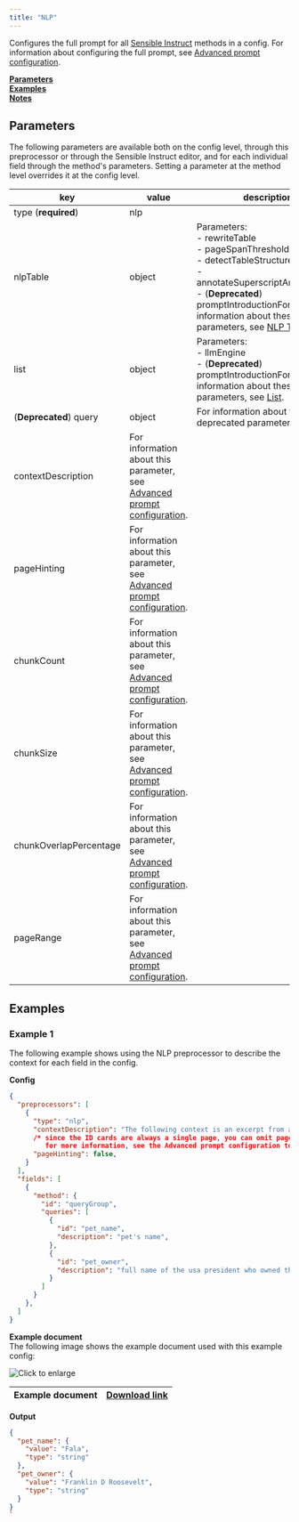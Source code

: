 ```yaml
---
title: "NLP"
---
```


Configures the full prompt for all [Sensible Instruct](https://sensible-87.mintlify.app/llm-based-extractions/prompt-tips/overview) methods in a config. For information about configuring the full prompt, see [Advanced prompt configuration](https://sensible-87.mintlify.app/llm-based-extractions/advanced-prompt-configuration).

[**Parameters**](https://sensible-87.mintlify.app/senseml-reference/preprocessors/nlp#parameters)  
[**Examples**](https://sensible-87.mintlify.app/senseml-reference/preprocessors/nlp#examples)  
[**Notes**](https://sensible-87.mintlify.app/senseml-reference/preprocessors/nlp#notes)

## Parameters

The following parameters are available both on the config level, through this preprocessor or through the Sensible Instruct editor, and for each individual field through the method's parameters. Setting a parameter at the method level overrides it at the config level.

| key                    | value                                                                                               | description                                                                                                                                                                                                                          |
| ---------------------- | --------------------------------------------------------------------------------------------------- | ------------------------------------------------------------------------------------------------------------------------------------------------------------------------------------------------------------------------------------ |
| type (**required**)    | nlp                                                                                                 |                                                                                                                                                                                                                                      |
| nlpTable               | object                                                                                              | Parameters:<br/>\- rewriteTable<br/>\- pageSpanThreshold<br/>\- detectTableStructureOnly<br/>\-annotateSuperscriptAndSubscript<br/>\- (**Deprecated**) promptIntroductionFor information about these parameters, see [NLP Table](https://sensible-87.mintlify.app/senseml-reference/llm-based-methods/nlp-table#parameters). |
| list                   | object                                                                                              | Parameters:<br/>\- llmEngine<br/>\- (**Deprecated**) promptIntroductionFor information about these parameters, see [List](https://sensible-87.mintlify.app/senseml-reference/llm-based-methods/list#parameters).                                                                                              |
| (**Deprecated**) query | object                                                                                              | For information about this deprecated parameter see [Query](https://sensible-87.mintlify.app/senseml-reference/field-query-object/overview).                                                                                                                                                 |
| contextDescription     | For information about this parameter, see [Advanced prompt configuration](https://sensible-87.mintlify.app/llm-based-extractions/advanced-prompt-configuration#parameters). |                                                                                                                                                                                                                                      |
| pageHinting            | For information about this parameter, see [Advanced prompt configuration](https://sensible-87.mintlify.app/llm-based-extractions/advanced-prompt-configuration#parameters). |                                                                                                                                                                                                                                      |
| chunkCount             | For information about this parameter, see [Advanced prompt configuration](https://sensible-87.mintlify.app/llm-based-extractions/advanced-prompt-configuration#parameters). |                                                                                                                                                                                                                                      |
| chunkSize              | For information about this parameter, see [Advanced prompt configuration](https://sensible-87.mintlify.app/llm-based-extractions/advanced-prompt-configuration#parameters). |                                                                                                                                                                                                                                      |
| chunkOverlapPercentage | For information about this parameter, see [Advanced prompt configuration](https://sensible-87.mintlify.app/llm-based-extractions/advanced-prompt-configuration#parameters). |                                                                                                                                                                                                                                      |
| pageRange              | For information about this parameter, see [Advanced prompt configuration](https://sensible-87.mintlify.app/llm-based-extractions/advanced-prompt-configuration#parameters). |                                                                                                                                                                                                                                      |

## Examples

### Example 1

The following example shows using the NLP preprocessor to describe the context for each field in the config. 

**Config**

```JSON JSON 
{
  "preprocessors": [
    {
      "type": "nlp",
      "contextDescription": "The following context is an excerpt from an ID card for a presidential pet.",
      /* since the ID cards are always a single page, you can omit page information
         for more information, see the Advanced prompt configuration topic */
      "pageHinting": false,
    }
  ],
  "fields": [
    {
      "method": {
        "id": "queryGroup",
        "queries": [
          {
            "id": "pet_name",
            "description": "pet's name",
          },
          {
            "id": "pet_owner",
            "description": "full name of the usa president who owned this pet",
          }
        ]
      }
    },
  ]
}
```
**Example document**  
The following image shows the example document used with this example config:

![Click to enlarge](/images/nlp.png)

| Example document | [Download link](https://raw.githubusercontent.com/sensible-hq/sensible-docs/main/readme-sync/assets/v0/pdfs/nlp.pdf) |
| ---------------- | -------------------------------------------------------------------------------------------------------------------- |

**Output**

```JSON JSON 
{
  "pet_name": {
    "value": "Fala",
    "type": "string"
  },
  "pet_owner": {
    "value": "Franklin D Roosevelt",
    "type": "string"
  }
}
`